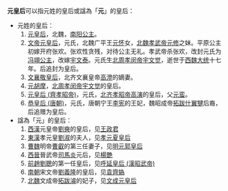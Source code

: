 '''元皇后'''可以指元姓的皇后或諡為「'''元'''」的皇后：
*元姓的皇后：
*#[[南阳公主_(北魏)|元皇后]]，北魏，[[南阳公主_(北魏)|南阳公主]]。
*#[[文帝元皇后|文帝元皇后]]，元氏，北魏广平王[[元怀|元怀]]女，[[魏孝武帝|北魏孝武帝元修]]之妹。平原公主初嫁开府张欢。张欢性贪残，对待公主无礼。孝武帝杀张欢，改封元氏为[[冯翊公主|冯翊公主]]，改嫁[[宇文泰|宇文泰]]。元氏生[[周孝闵帝|北周孝闵帝宇文觉]]，逝世于[[西魏|西魏]][[大统_(西魏)|大统]]十七年。后追封为皇后。　
*#[[文襄敬皇后|文襄敬皇后]]，北齐文襄皇帝[[高澄|高澄]]的嫡妻。
*#[[元胡摩|元胡摩]]，[[周孝闵帝|北周孝闵帝宇文觉]]的皇后。
*#[[元皇后_(齊孝昭帝)|元皇后 (齊孝昭帝)]]，元氏，[[齐孝昭帝|北齐孝昭帝高演]]的皇后，父[[元蛮|元蛮]]。
*#[[恭皇后_(唐朝)|恭皇后 (唐朝)]]，元氏，唐朝宁王[[李憲_(寧王)|李宪]]的王妃，魏昭成帝[[拓跋什翼犍|拓跋什翼犍]]后裔，后追赠为皇后。
*諡為「元」的皇后：
*#[[西漢|西漢]]元皇帝[[汉元帝|劉奭]]的皇后，见[[王政君|王政君]]
*#[[東漢|東漢]]孝元皇[[劉淑_(解瀆亭侯)|劉淑]]的夫人，见[[孝元夏皇后|孝元夏皇后]]
*#[[曹魏|曹魏]]明帝[[曹叡|曹叡]]的第三任妻子，见[[明元郭皇后|明元郭皇后]]
*#[[西晉|西晉]]晉武帝[[司馬炎|司馬炎]]元后，见[[楊艷|楊艷]]
*#[[汉赵|前趙]][[劉聰|劉聰]]的第一任皇后，见[[呼延皇后_(漢昭武帝)|呼延皇后 (漢昭武帝)]]
*#[[南朝|南朝]]宋文帝[[宋文帝|劉義隆]]的皇后，见[[袁齊媯|袁齊媯]]
*#[[北魏|北魏]]文成帝[[魏文成帝|拓跋濬]]的妃子，见[[文成元皇后|文成元皇后]]
{{disambig|Cat=三字封號消歧義}}